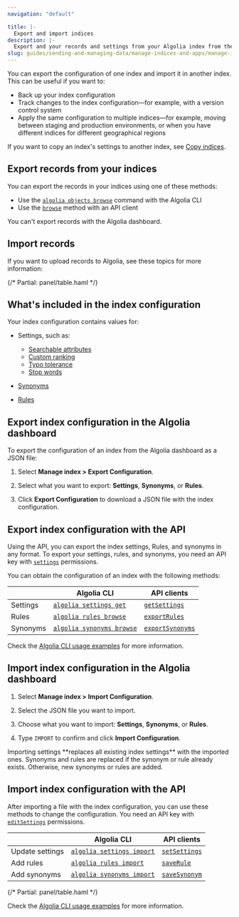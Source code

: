 ```yaml
---
navigation: "default"

title: |-
  Export and import indices
description: |-
  Export and your records and settings from your Algolia index from the dashboard or the API.
slug: guides/sending-and-managing-data/manage-indices-and-apps/manage-indices/how-to/export-import-indices
---
```



You can export the configuration of one index and import it in another index.
This can be useful if you want to:

- Back up your index configuration
- Track changes to the index configuration—for example, with a version control system
- Apply the same configuration to multiple indices—for example, moving between staging and production environments,
  or when you have different indices for different geographical regions

If you want to copy an index's settings to another index, see [Copy indices](/guides/sending-and-managing-data/manage-indices-and-apps/manage-indices/how-to/copy-indices/).

## Export records from your indices

You can export the records in your indices using one of these methods:



- Use the [`algolia objects browse`](/tools/cli/commands/algolia-objects/#algolia-objects-browse) command with the Algolia CLI
- Use the [`browse`](/api-reference/api-methods/browse) method with an API client



<Callout type="info">
  You can't export records with the Algolia dashboard.
</Callout>

## Import records

If you want to upload records to Algolia, see these topics for more information:

<div className="panel">
{/* Partial: panel/table.haml */}
</div>

## What's included in the index configuration

Your index configuration contains values for:

- Settings, such as:

  - [Searchable attributes](/guides/managing-results/must-do/searchable-attributes/)
  - [Custom ranking](/guides/managing-results/must-do/custom-ranking/)
  - [Typo tolerance](/guides/managing-results/optimize-search-results/typo-tolerance/in-depth/configuring-typo-tolerance/)
  - [Stop words](/guides/managing-results/optimize-search-results/handling-natural-languages-nlp/how-to/customize-stop-words/)

- [Synonyms](/guides/managing-results/optimize-search-results/adding-synonyms/)
- [Rules](/guides/managing-results/rules/rules-overview/)

## Export index configuration in the Algolia dashboard

To export the configuration of an index from the Algolia dashboard as a JSON file:

<Echo name="common/dashboard"/>

1. Select **Manage index > Export Configuration**.

   <Media type="image" id="guides/indexing/export-index-configuration.png" alt="" />

1. Select what you want to export: **Settings**, **Synonyms**, or **Rules**.

1. Click **Export Configuration** to download a JSON file with the index configuration.

## Export index configuration with the API

Using the API, you can export the index settings, Rules, and synonyms in any format.
To export your settings, rules, and synonyms, you need an API key with [`settings`](/guides/security/api-keys/#access-control-list-acl) permissions.

You can obtain the configuration of an index with the following methods:

|          | Algolia CLI     | API clients |
| -------- | --------------- | -------------- |
| Settings | [`algolia settings get`](/tools/cli/commands/algolia-settings/#algolia-settings-get)    | [`getSettings`](/api-reference/api-methods/getSettings) |
| Rules    | [`algolia rules browse`](/tools/cli/commands/algolia-rules/#algolia-rules-browse)    | [`exportRules`](/api-reference/api-methods/exportRules) |
| Synonyms | [`algolia synonyms browse`](/tools/cli/commands/algolia-synonyms/#algolia-synonyms-browse) | [`exportSynonyms`](/api-reference/api-methods/exportSynonyms) |


Check the [Algolia CLI usage examples](/tools/cli/examples/recipes/#export-to-files) for more information.

## Import index configuration in the Algolia dashboard

<Echo name="common/dashboard"/>

1. Select **Manage index > Import Configuration**.

   <Media type="image" id="guides/indexing/import-index-configuration.png" alt="" />

1. Select the JSON file you want to import.
1. Choose what you want to import: **Settings**, **Synonyms**, or **Rules**.
1. Type `IMPORT` to confirm and click **Import Configuration**.

<Callout type="warning">
  Importing settings **replaces all existing index settings** with the imported ones.
   Synonyms and rules are replaced if the synonym or rule already exists.
   Otherwise, new synonyms or rules are added.
</Callout>

## Import index configuration with the API

After importing a file with the index configuration,
you can use these methods to change the configuration.
You need an API key with [`editSettings`](/guides/security/api-keys/#access-control-list-acl) permissions.

|     | Algolia CLI | API clients     |
| --- | ----------- | --------------- |
| Update settings | [`algolia settings import`](/tools/cli/commands/algolia-settings/#algolia-settings-import) | [`setSettings`](/api-reference/api-methods/setSettings) |
| Add rules       | [`algolia rules import`](/tools/cli/commands/algolia-rules/#algolia-rules-import)    | [`saveRule`](/api-reference/api-methods/saveRule)    |
| Add synonyms    | [`algolia synonyms import`](/tools/cli/commands/algolia-synonyms/#algolia-synonyms-import) | [`saveSynonym`](/api-reference/api-methods/saveSynonym) |

<div className="panel">
{/* Partial: panel/table.haml */}
</div>

Check the [Algolia CLI usage examples](/tools/cli/examples/recipes/#import-from-files-or-standard-input) for more information.
